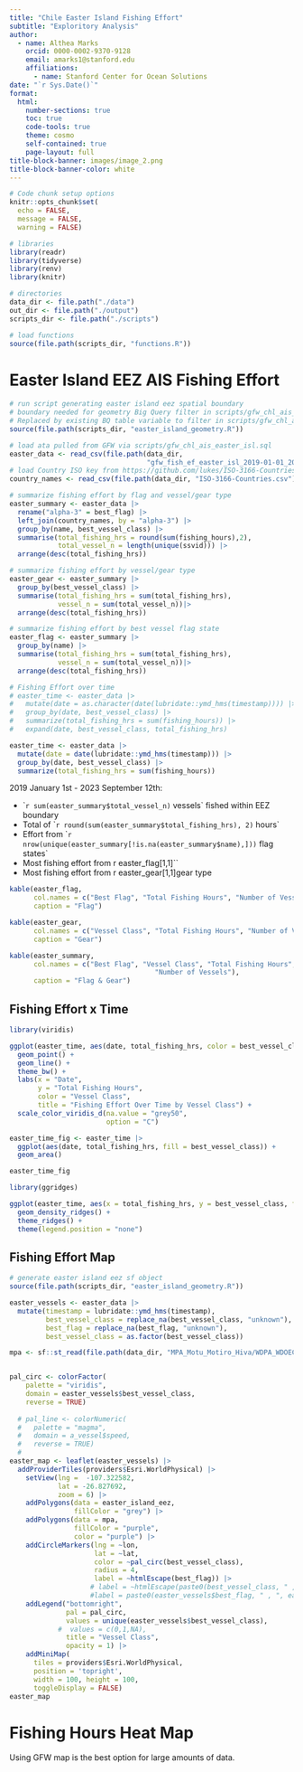 ```yaml
---
title: "Chile Easter Island Fishing Effort"
subtitle: "Exploritory Analysis"
author: 
  - name: Althea Marks
    orcid: 0000-0002-9370-9128
    email: amarks1@stanford.edu
    affiliations:
      - name: Stanford Center for Ocean Solutions
date: "`r Sys.Date()`"
format: 
  html: 
    number-sections: true
    toc: true
    code-tools: true
    theme: cosmo 
    self-contained: true
    page-layout: full
title-block-banner: images/image_2.png
title-block-banner-color: white
---
```


```r
# Code chunk setup options
knitr::opts_chunk$set(
  echo = FALSE,
  message = FALSE,
  warning = FALSE)

# libraries
library(readr)
library(tidyverse)
library(renv)
library(knitr)

# directories
data_dir <- file.path("./data")
out_dir <- file.path("./output")
scripts_dir <- file.path("./scripts")

# load functions
source(file.path(scripts_dir, "functions.R"))
```

# Easter Island EEZ AIS Fishing Effort

```r
# run script generating easter island eez spatial boundary
# boundary needed for geometry Big Query filter in scripts/gfw_chl_ais_easter_isl_geo.sql
# Replaced by existing BQ table variable to filter in scripts/gfw_chl_ais_easter_isl.sql
source(file.path(scripts_dir, "easter_island_geometry.R"))
```   

```r
# load ata pulled from GFW via scripts/gfw_chl_ais_easter_isl.sql
easter_data <- read_csv(file.path(data_dir, 
                                  "gfw_fish_ef_easter_isl_2019-01-01_2023-09-12.csv"))
# load Country ISO key from https://github.com/lukes/ISO-3166-Countries-with-Regional-Codes/blob/master/all/all.csv
country_names <- read_csv(file.path(data_dir, "ISO-3166-Countries.csv"))

# summarize fishing effort by flag and vessel/gear type
easter_summary <- easter_data |> 
  rename("alpha-3" = best_flag) |> 
  left_join(country_names, by = "alpha-3") |> 
  group_by(name, best_vessel_class) |> 
  summarise(total_fishing_hrs = round(sum(fishing_hours),2),
            total_vessel_n = length(unique(ssvid))) |> 
  arrange(desc(total_fishing_hrs))

# summarize fishing effort by vessel/gear type
easter_gear <- easter_summary |> 
  group_by(best_vessel_class) |> 
  summarise(total_fishing_hrs = sum(total_fishing_hrs),
            vessel_n = sum(total_vessel_n))|> 
  arrange(desc(total_fishing_hrs))

# summarize fishing effort by best vessel flag state
easter_flag <- easter_summary |> 
  group_by(name) |> 
  summarise(total_fishing_hrs = sum(total_fishing_hrs),
            vessel_n = sum(total_vessel_n))|> 
  arrange(desc(total_fishing_hrs))

# Fishing Effort over time
# easter_time <- easter_data |> 
#   mutate(date = as.character(date(lubridate::ymd_hms(timestamp)))) |> 
#   group_by(date, best_vessel_class) |> 
#   summarize(total_fishing_hrs = sum(fishing_hours)) |> 
#   expand(date, best_vessel_class, total_fishing_hrs)

easter_time <- easter_data |> 
  mutate(date = date(lubridate::ymd_hms(timestamp))) |>
  group_by(date, best_vessel_class) |>
  summarize(total_fishing_hrs = sum(fishing_hours))

```

2019 January 1st - 2023 September 12th:

- ``r sum(easter_summary$total_vessel_n)` vessels` fished within EEZ boundary 
- Total of ``r round(sum(easter_summary$total_fishing_hrs), 2)` hours`
- Effort from ``r nrow(unique(easter_summary[!is.na(easter_summary$name),]))` flag states`
- Most fishing effort from ` `r easter_flag[1,1]``
- Most fishing effort from ` `r easter_gear[1,1]` `gear type

```r
kable(easter_flag,
      col.names = c("Best Flag", "Total Fishing Hours", "Number of Vessels"),
      caption = "Flag")
```

```r

kable(easter_gear,
      col.names = c("Vessel Class", "Total Fishing Hours", "Number of Vessels"),
      caption = "Gear")
```

```r

kable(easter_summary, 
      col.names = c("Best Flag", "Vessel Class", "Total Fishing Hours", 
                                    "Number of Vessels"),
      caption = "Flag & Gear")
```

## Fishing Effort x Time

```r
library(viridis)

ggplot(easter_time, aes(date, total_fishing_hrs, color = best_vessel_class)) +
  geom_point() +
  geom_line() +
  theme_bw() +
  labs(x = "Date",
       y = "Total Fishing Hours",
       color = "Vessel Class",
       title = "Fishing Effort Over Time by Vessel Class") +
  scale_color_viridis_d(na.value = "grey50",
                        option = "C")
```


```r

easter_time_fig <- easter_time |> 
  ggplot(aes(date, total_fishing_hrs, fill = best_vessel_class)) +
  geom_area()

easter_time_fig
```

```r
library(ggridges)

ggplot(easter_time, aes(x = total_fishing_hrs, y = best_vessel_class, fill = best_vessel_class)) +
  geom_density_ridges() +
  theme_ridges() + 
  theme(legend.position = "none")

```

## Fishing Effort Map

```r
# generate easter island eez sf object
source(file.path(scripts_dir, "easter_island_geometry.R"))
```


```r
easter_vessels <- easter_data |> 
  mutate(timestamp = lubridate::ymd_hms(timestamp),
         best_vessel_class = replace_na(best_vessel_class, "unknown"),
         best_flag = replace_na(best_flag, "unknown"),
         best_vessel_class = as.factor(best_vessel_class))

mpa <- sf::st_read(file.path(data_dir, "MPA_Motu_Motiro_Hiva/WDPA_WDOECM_Sep2023_Public_555543712_shp-polygons.shp"))


pal_circ <- colorFactor(
    palette = "viridis",
    domain = easter_vessels$best_vessel_class,
    reverse = TRUE)
  
  # pal_line <- colorNumeric(
  #   palette = "magma",
  #   domain = a_vessel$speed,
  #   reverse = TRUE)
  # 
easter_map <- leaflet(easter_vessels) |> 
  addProviderTiles(providers$Esri.WorldPhysical) |> 
    setView(lng =  -107.322582, 
            lat = -26.827692, 
            zoom = 6) |> 
    addPolygons(data = easter_island_eez,
                fillColor = "grey") |> 
    addPolygons(data = mpa,
                fillColor = "purple",
                color = "purple") |> 
    addCircleMarkers(lng = ~lon, 
                     lat = ~lat,
                     color = ~pal_circ(best_vessel_class),
                     radius = 4,
                     label = ~htmlEscape(best_flag)) |> 
                    # label = ~htmlEscape(paste0(best_vessel_class, " , ", year))) |>  
                    #label = paste0(easter_vessels$best_flag, " , ", easter_vessels$year)) |> 
    addLegend("bottomright",
              pal = pal_circ,
              values = unique(easter_vessels$best_vessel_class),
            #  values = c(0,1,NA),
              title = "Vessel Class",
              opacity = 1) |>
    addMiniMap(
      tiles = providers$Esri.WorldPhysical,
      position = 'topright',
      width = 100, height = 100,
      toggleDisplay = FALSE)
easter_map
```


# Fishing Hours Heat Map

Using GFW map is the best option for large amounts of data.
